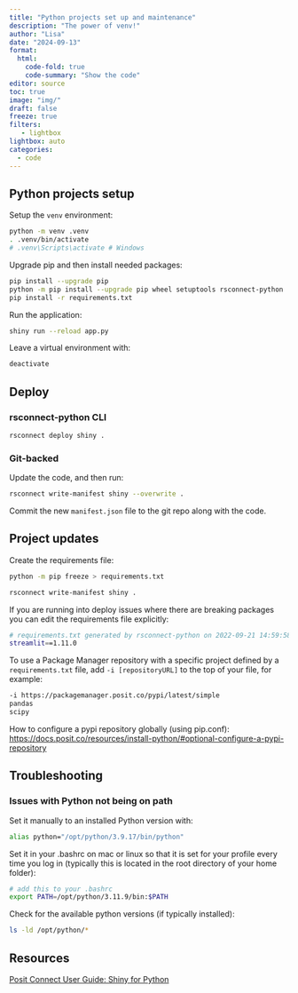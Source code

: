 ```yaml
---
title: "Python projects set up and maintenance" 
description: "The power of venv!"
author: "Lisa"
date: "2024-09-13"
format:
  html:
    code-fold: true
    code-summary: "Show the code"
editor: source
toc: true
image: "img/"
draft: false
freeze: true
filters:
   - lightbox
lightbox: auto
categories:
  - code
---
```


## Python projects setup

Setup the `venv` environment:

```bash
python -m venv .venv
. .venv/bin/activate
# .venv\Scripts\activate # Windows
```

Upgrade pip and then install needed packages:

```bash
pip install --upgrade pip
python -m pip install --upgrade pip wheel setuptools rsconnect-python
pip install -r requirements.txt
```

Run the application:

```bash
shiny run --reload app.py
```

Leave a virtual environment with:

```bash
deactivate
```

## Deploy

### rsconnect-python CLI

```bash
rsconnect deploy shiny .
```

### Git-backed

Update the code, and then run:

```bash
rsconnect write-manifest shiny --overwrite .
```

Commit the new `manifest.json` file to the git repo along with the code.

## Project updates

Create the requirements file:

```bash
python -m pip freeze > requirements.txt
```

```bash
rsconnect write-manifest shiny .
```

If you are running into deploy issues where there are breaking packages you can edit the requirements file explicitly: 

```bash
# requirements.txt generated by rsconnect-python on 2022-09-21 14:59:58.865441
streamlit==1.11.0
```

To use a Package Manager repository with a specific project defined by a `requirements.txt` file, add `-i [repositoryURL]` to the top of your file, for example:

```bash
-i https://packagemanager.posit.co/pypi/latest/simple
pandas
scipy
```

How to configure a pypi repository globally (using pip.conf): 
<https://docs.posit.co/resources/install-python/#optional-configure-a-pypi-repository>

## Troubleshooting

### Issues with Python not being on path

Set it manually to an installed Python version with: 

```bash
alias python="/opt/python/3.9.17/bin/python"
```

Set it in your .bashrc on mac or linux so that it is set for your profile every time you log in (typically this is located in the root directory of your home folder): 

```bash
# add this to your .bashrc
export PATH=/opt/python/3.11.9/bin:$PATH
```

Check for the available python versions (if typically installed): 

```bash
ls -ld /opt/python/*
```

## Resources

[Posit Connect User Guide: Shiny for Python](https://docs.posit.co/connect/user/shiny-python/)





